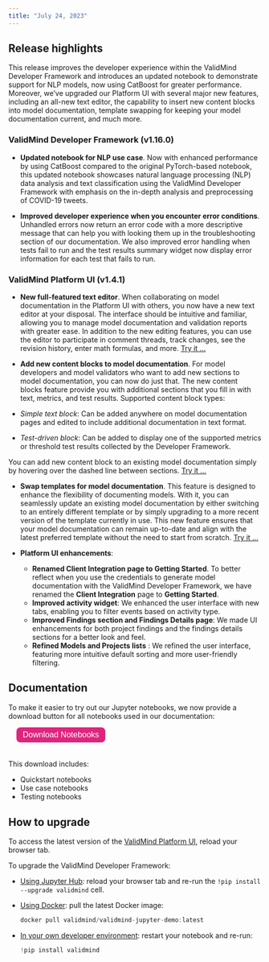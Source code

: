 ```yaml
---
title: "July 24, 2023"
---
```


## Release highlights

<!---This release introduces several significant enhancements to the ValidMind Developer Framework, expanding support for additional use cases and enhancing the developer experience.---> This release improves the developer experience within the ValidMind Developer Framework and introduces an updated notebook to demonstrate support for NLP models, now using CatBoost for greater performance. Moreover, we've upgraded our Platform UI with several major new features, including an all-new text editor, the capability to insert new content blocks into model documentation, template swapping for keeping your model documentation  current, and much more.

### ValidMind Developer Framework (v1.16.0)

<!--- NR commented out as per Andres' request --->
<!---
- **Support for Credit Risk Scorecard and Probability of Default use cases**. We've enhanced our Developer Framework to be more versatile than ever, so you can now document and validate more model use cases. To demonstrate how you can use ValidMind with these new use cases, we're providing two new interactive Jupyter notebooks for a hands-on experience. Try them:
    
    - [Credit Risk Scorecard Demo](../notebooks/probability_of_default/credit_risk_scorecard_demo.ipynb)
    - [Probability of Default Model](../notebooks/probability_of_default/probability_of_default_validmind.ipynb)
--->

- **Updated notebook for NLP use case**. Now with enhanced performance by using CatBoost compared to the original PyTorch-based notebook, this updated notebook showcases natural language processing (NLP) data analysis and text classification using the ValidMind Developer Framework with emphasis on the in-depth analysis and preprocessing of COVID-19 tweets. <!---[Try it ...](../notebooks/code_samples/LLM_and_NLP/nlp_sentiment_analysis_catboost_demo.ipynb)--->

- **Improved developer experience when you encounter error conditions**. Unhandled errors now return an error code with a more descriptive message that can help you with looking them up in the troubleshooting section of our documentation. We also improved error handling when tests fail to run and the test results summary widget now display error information for each test that fails to run. 

### ValidMind Platform UI (v1.4.1)

- **New full-featured text editor**. When collaborating on model documentation in the Platform UI with others, you now have a new text editor at your disposal. The interface should be intuitive and familiar, allowing you to manage model documentation and validation reports with greater ease. In addition to the new editing features, you can use the editor to participate in comment threads, track changes, see the revision history, enter math formulas, and more. [Try it ...](collaborate-on-documentation.qmd)

<!--- TO DO screen shot --->

- **Add new content blocks to model documentation**. For model developers and model validators who want to add new sections to model documentation, you can now do just that. The new content blocks feature provide you with additional sections that you fill in with text, metrics, and test results. Supported content block types:

- _Simple text block_: Can be added anywhere on model documentation pages and edited to include additional documentation in text format.
- _Test-driven block_: Can be added to display one of the supported metrics or threshold test results collected by the Developer Framework.

You can add new content block to an existing model documentation simply by hovering over the dashed line between sections. [Try it ...](work-with-content-blocks.qmd) 

<!--- TO DO Need Swap template docs --->

- **Swap templates for model documentation**. This feature is designed to enhance the flexibility of documenting models. With it, you can seamlessly update an existing model documentation by either switching to an entirely different template or by simply upgrading to a more recent version of the template currently in use. This new feature ensures that your model documentation can remain up-to-date and align with the latest preferred template without the need to start from scratch. [Try it ...](swap-documentation-templates.qmd)

- **Platform UI enhancements**:
    <!-- This rename required a docs update, included in this PR -->
    - **Renamed Client Integration page to Getting Started**. To better reflect when you use the credentials to generate model documentation with the ValidMind Developer Framework, we have renamed the **Client Integration** page to **Getting Started**. 
    - **Improved activity widget**: We enhanced the user interface with new tabs, enabling you to filter events based on activity type.
    - **Improved Findings section and Findings Details page**: We made UI enhancements for both project findings and the findings details sections for a better look and feel.
    - **Refined Models and Projects lists** : We refined the user interface, featuring more intuitive default sorting and more user-friendly filtering.

## Documentation

To make it easier to try out our Jupyter notebooks, we now provide a download button for all notebooks used in our documentation:

<form method="get" action="../notebooks.zip">
   <button type="submit" style="color: white; background-color: #de257e; border-radius: 8px; border: none; font-size: 16px; padding: 6.25px 12.5px; margin-left: 16px; margin-bottom: 20px;">Download Notebooks</button>
</form>

 This download includes:

- Quickstart notebooks
- Use case notebooks
- Testing notebooks

## How to upgrade

To access the latest version of the [ValidMind Platform UI](http://app.prod.validmind.ai/), reload your browser tab.

To upgrade the ValidMind Developer Framework:

- [Using Jupyter Hub](quickstart-try-developer-framework-with-jupyterhub.qmd): reload your browser tab and re-run the `!pip install --upgrade validmind` cell.

- [Using Docker](quickstart-try-developer-framework-with-docker.qmd): pull the latest Docker image:
    
    ```jsx
    docker pull validmind/validmind-jupyter-demo:latest
    
    ```
    
- [In your own developer environment](install-and-initialize-developer-framework.qmd): restart your notebook and re-run:
    
    ```python
    !pip install validmind
    ```
